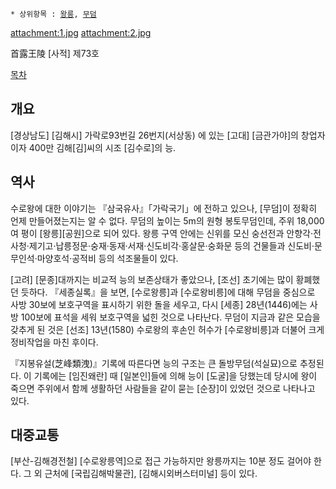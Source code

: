  * 상위항목 : [[왕릉]], [[무덤]]


attachment:1.jpg
attachment:2.jpg

首露王陵
[사적]  제73호 

[[목차]]

== 개요 ==
[경상남도] [김해시] 가락로93번길 26번지(서상동) 에 있는 [고대] [금관가야]의 창업자이자 400만 김해[김]씨의 시조 [김수로]의 능.

== 역사 ==
수로왕에 대한 이야기는 『삼국유사』「가락국기」에 전하고 있으나, [무덤]이 정확히 언제 만들어졌는지는 알 수 없다. 무덤의 높이는 5m의 원형 봉토무덤인데, 주위 18,000여 평이 [왕릉][공원]으로 되어 있다. 왕릉 구역 안에는 신위를 모신 숭선전과 안향각·전사청·제기고·납릉정문·숭재·동재·서재·신도비각·홍살문·숭화문 등의 건물들과 신도비·문무인석·마양호석·공적비 등의 석조물들이 있다. 

[고려] [문종]대까지는 비교적 능의 보존상태가 좋았으나, [조선] 초기에는 많이 황폐했던 듯하다. 『세종실록』을 보면, [수로왕릉]과 [수로왕비릉]에 대해 무덤을 중심으로 사방 30보에 보호구역을 표시하기 위한 돌을 세우고, 다시 [세종] 28년(1446)에는 사방 100보에 표석을 세워 보호구역을 넓힌 것으로 나타난다. 무덤이 지금과 같은 모습을 갖추게 된 것은 [선조] 13년(1580) 수로왕의 후손인 허수가 [수로왕비릉]과 더불어 크게 정비작업을 마친 후이다. 

『지봉유설(芝峰類洩)』기록에 따른다면 능의 구조는 큰 돌방무덤(석실묘)으로 추정된다. 이 기록에는 [임진왜란] 때 [일본인]들에 의해 능이 [도굴]을 당했는데 당시에 왕이 죽으면 주위에서 함께 생활하던 사람들을 같이 묻는 [순장]이 있었던 것으로 나타나고 있다. 

== 대중교통 ==

[부산-김해경전철] [수로왕릉역]으로 접근 가능하지만 왕릉까지는 10분 정도 걸어야 한다.
그 외 근처에 [국립김해박물관], [김해시외버스터미널] 등이 있다.
